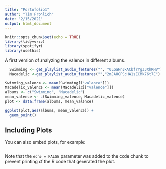 ```yaml
---
title: "Portofolio1"
author: "Tim Frohlich"
date: "2/15/2021"
output: html_document
---
```


```r
knitr::opts_chunk$set(echo = TRUE)
library(tidyverse)
library(spotifyr)
library(usethis)
```

A first version of analyzing the valence in different albums.

```r
  Swimming <- get_playlist_audio_features("", "0LGaHnLkACbfrYgJ3XhRHV")
  Macadelic <-get_playlist_audio_features("","2mJAUGPJcHA1sECMk76t7E")
  
Swimming_valence <- mean(Swimming[["valence"]])
Macadelic_valence <- mean(Macadelic[["valence"]])
albums <- c("Swimming", "Macadelic")
mean_valence <- c(Swimming_valence, Macadelic_valence)
plot <- data.frame(albums, mean_valence)

ggplot(plot,aes(albums, mean_valence)) +
  geom_point()

```

## Including Plots

You can also embed plots, for example:

```r

```

Note that the `echo = FALSE` parameter was added to the code chunk to prevent printing of the R code that generated the plot.
